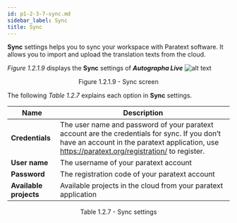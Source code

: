```yaml
---
id: p1-2-3-7-sync.md
sidebar_label: Sync
title: Sync
---
```


**Sync** settings helps you to sync your workspace with Paratext software. It allows you to import and upload the translation texts from the cloud.

_Figure 1.2.1.9_ displays the **Sync** settings of **_Autographa Live_**
![alt text](../../../../../../static/AutographaLiveImages/Getting_Started/sync-fig-1.2.1.9.jpg 'Sync screen')

<div align='center' style={{ fontStyle: 'Italic' }}>Figure 1.2.1.9 - Sync screen</div>

The following _Table 1.2.7_ explains each option in **Sync** settings.

| Name                   | Description                                                                                                                                                                                     |
| ---------------------- | ----------------------------------------------------------------------------------------------------------------------------------------------------------------------------------------------- |
| **Credentials**        | The user name and password of your paratext account are the credentials for sync. If you don’t have an account in the paratext application, use https://paratext.org/registration/ to register. |
| **User name**          | The username of your paratext account                                                                                                                                                           |
| **Password**           | The registration code of your paratext account                                                                                                                                                  |
| **Available projects** | Available projects in the cloud from your paratext application                                                                                                                                  |

<div align='center' style={{ fontStyle: 'Italic' }}>Table 1.2.7 - Sync settings</div>
